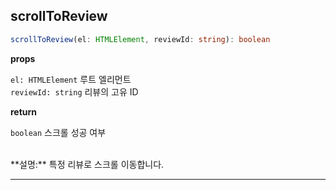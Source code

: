 
<Meta title="utils/review-in-catalog/scrollToReview" />

## scrollToReview

```ts
scrollToReview(el: HTMLElement, reviewId: string): boolean
```

**props**

`el: HTMLElement` 루트 엘리먼트  
`reviewId: string` 리뷰의 고유 ID

**return**

`boolean` 스크롤 성공 여부

<br />
**설명:** 특정 리뷰로 스크롤 이동합니다.

---
